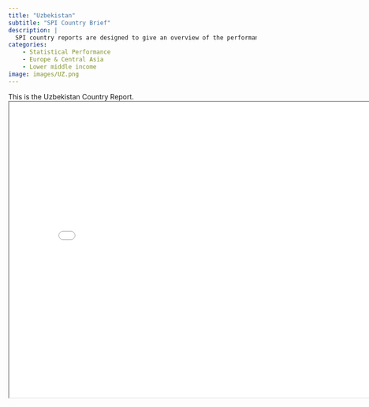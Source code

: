 ```yaml
---
title: "Uzbekistan"
subtitle: "SPI Country Brief"
description: |
  SPI country reports are designed to give an overview of the performance of Uzbekistan.
categories:
    - Statistical Performance
    - Europe & Central Asia
    - Lower middle income
image: images/UZ.png
---
```


This is the Uzbekistan Country Report.
<iframe src="charts/Uzbekistan_chart.html" width="800" height="600"></iframe>

